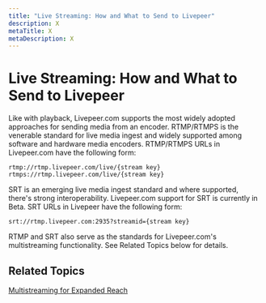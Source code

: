 ```yaml
---
title: "Live Streaming: How and What to Send to Livepeer"
description: X
metaTitle: X
metaDescription: X
---
```


# Live Streaming: How and What to Send to Livepeer

<!-- Establishes that we support RTMP ingest well (and SRT in beta) and describes how we take a single input stream and transform it into multiple outputs. -->

Like with playback, Livepeer.com supports the most widely adopted approaches for
sending media from an encoder. RTMP/RTMPS is the venerable standard for live
media ingest and widely supported among software and hardware media encoders.
RTMP/RTMPS URLs in Livepeer.com have the following form:

`rtmp://rtmp.livepeer.com/live/{stream key}`
`rtmps://rtmp.livepeer.com/live/{stream key}`

SRT is an emerging live media ingest standard and where supported, there's
strong interoperability. Livepeer.com support for SRT is currently in Beta. SRT
URLs in Livepeer have the following form:

`srt://rtmp.livepeer.com:2935?streamid={stream key}`

RTMP and SRT also serve as the standards for Livepeer.com's multistreaming
functionality. See Related Topics below for details.

## Related Topics

[Multistreaming for Expanded Reach](../multistreaming/multistreaming-for-expanded-reach)
